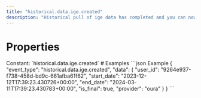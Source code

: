 ```yaml
---
title: "historical.data.ige.created"
description: "Historical pull of ige data has completed and you can now pull data for this resource."
---
```

# Properties
<ResponseField name="event_type" type="const string" required="true">
Constant: `historical.data.ige.created`
</ResponseField>
<ResponseField name="data" type="HistoricalDataCreated" required="true">
<Expandable title="HistoricalDataCreated" defaultOpen="true">
<ResponseField name="user_id" type="string" required="true">
</ResponseField>
<ResponseField name="start_date" type="string" required="true">
</ResponseField>
<ResponseField name="end_date" type="string" required="true">
</ResponseField>
<ResponseField name="is_final" type="boolean" required="true">
</ResponseField>
<ResponseField name="provider" type="string" required="true">
</ResponseField>
</Expandable>
</ResponseField>
# Examples
<CodeGroup>
```json Example
{
  "event_type": "historical.data.ige.created",
  "data": {
    "user_id": "9264e937-f738-458d-bd9c-661afba61f62",
    "start_date": "2023-12-12T17:39:23.430726+00:00",
    "end_date": "2024-03-11T17:39:23.430783+00:00",
    "is_final": true,
    "provider": "oura"
  }
}
```
</CodeGroup>
